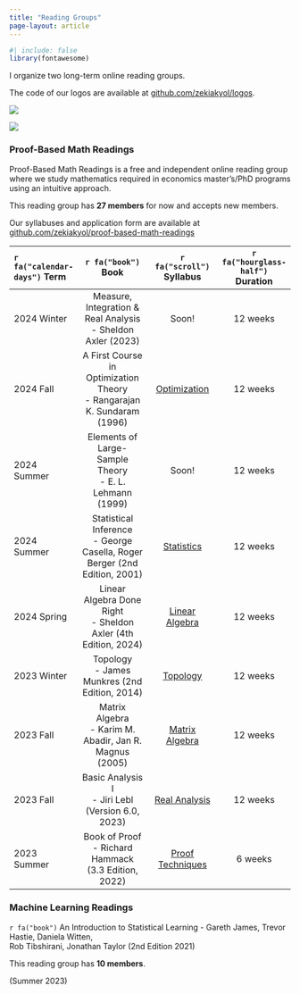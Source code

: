 ```yaml
---
title: "Reading Groups"
page-layout: article
---
```


```r
#| include: false
library(fontawesome)
```

I organize two long-term online reading groups.

The code of our logos are available at [github.com/zekiakyol/logos](https://github.com/zekiakyol/logos){target="_blank"}.

::: {layout-ncol=2}
![](logos_png/proofbasedmathreadings_logo.png)

![](logos_png/mlreadings_logo.png)
:::

### **Proof-Based Math Readings**

Proof-Based Math Readings is a free and independent online reading group where we study mathematics required in economics master's/PhD programs using an intuitive approach.

This reading group has **27 members** for now and accepts new members.

Our syllabuses and application form are available at [github.com/zekiakyol/proof-based-math-readings](https://github.com/zekiakyol/proof-based-math-readings)

`r fa("calendar-days")` Term | `r fa("book")` Book | `r fa("scroll")` Syllabus | `r fa("hourglass-half")` Duration 
:-- | :--: | :--: | :--:
2024 Winter | Measure, Integration & Real Analysis <br> - Sheldon Axler (2023) | Soon! | 12 weeks
2024 Fall   | A First Course in Optimization Theory <br> - Rangarajan K. Sundaram (1996) | [Optimization](https://github.com/zekiakyol/proof-based-math-readings/blob/main/PBMR_Optimization_Syllabus.pdf) | 12 weeks
2024 Summer | Elements of Large-Sample Theory <br> - E. L. Lehmann (1999) | Soon! | 12 weeks
2024 Summer | Statistical Inference <br> - George Casella, Roger Berger (2nd Edition, 2001) | [Statistics](https://github.com/zekiakyol/proof-based-math-readings/blob/main/PBMR_Statistics_Syllabus.pdf) | 12 weeks
2024 Spring | Linear Algebra Done Right <br> - Sheldon Axler (4th Edition, 2024) | [Linear Algebra](https://github.com/zekiakyol/proof-based-math-readings/blob/main/PBMR_LinearAlgebra_Syllabus.pdf) | 12 weeks
2023 Winter | Topology <br> - James Munkres (2nd Edition, 2014) | [Topology](https://github.com/zekiakyol/proof-based-math-readings/blob/main/PBMR_Topology_Syllabus.pdf) | 12 weeks
2023 Fall   | Matrix Algebra <br> - Karim M. Abadir, Jan R. Magnus (2005) | [Matrix Algebra](https://github.com/zekiakyol/proof-based-math-readings/blob/main/PBMR_MatrixAlgebra_Syllabus.pdf) | 12 weeks
2023 Fall   | Basic Analysis I <br> - Jiri Lebl (Version 6.0, 2023) | [Real Analysis](https://github.com/zekiakyol/proof-based-math-readings/blob/main/PBMR_RealAnalysis_Syllabus.pdf) | 12 weeks
2023 Summer | Book of Proof <br> - Richard Hammack (3.3 Edition, 2022) | [Proof Techniques](https://github.com/zekiakyol/proof-based-math-readings/blob/main/PBMR_ProofTechniques_Syllabus.pdf) | 6 weeks

### **Machine Learning Readings**

::: {.d-flex .justify-content-between}
::: {}
`r fa("book")` An Introduction to Statistical Learning - Gareth James, Trevor Hastie, Daniela Witten, <br>
Rob Tibshirani, Jonathan Taylor (2nd Edition 2021)

This reading group has **10 members**.

:::
::: {.text-end}
(Summer 2023) <br> 
:::
:::

